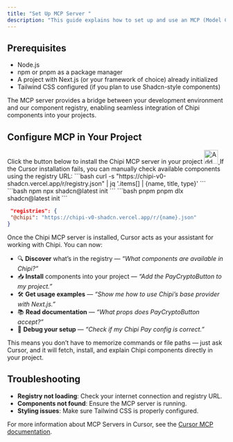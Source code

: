 ```yaml
---
title: "Set Up MCP Server "
description: "This guide explains how to set up and use an MCP (Model Component Protocol) server with our deployed registry. MCP enables you to integrate custom UI components, utilities, and APIs into your project using standardized registries."
---
```


## Prerequisites
- Node.js
- npm or pnpm as a package manager
- A project with Next.js (or your framework of choice) already initialized
- Tailwind CSS configured (if you plan to use Shadcn-style components)


<Note>
  The MCP server provides a bridge between your development environment and our component registry, enabling seamless integration of Chipi components into your projects.
</Note>


## Configure MCP in Your Project
<Steps>
<Step title="Configure MCP in Your Project" titleSize="h2">
 Click the button below to install the Chipi MCP server in your project 
<a href="https://cursor.com/en/install-mcp?name=chipi-registry&config=eyJjb21tYW5kIjoibnB4IC15IEBtb2RlbGNvbnRleHRwcm90b2NvbC9zZXJ2ZXItaHR0cCBodHRwczovL2NoaXBpLXYwLXNoYWRjbi52ZXJjZWwuYXBwL2FwaS9tY3AifQ%3D%3D"><img src="https://cursor.com/deeplink/mcp-install-dark.svg" alt="Add chipi-registry MCP server to Cursor" height="32" />

</a>
<Warning>
 If the Cursor installation fails, you can manually check available components using the registry URL:
</Warning>
 ```bash
  curl -s "https://chipi-v0-shadcn.vercel.app/r/registry.json" | jq '.items[] | {name, title, type}'
  ```

</Step>



<Step title="Create a components.json file using this command inside your project" titleSize="h2">

<CodeGroup>
    ```bash npm
    npx shadcn@latest init
    ```
    ```bash pnpm
    pnpm dlx shadcn@latest init
    ```
</CodeGroup>


</Step>


<Step title="Add chipi to your registries section in components.json" titleSize="h2">


   ```json
    "registries": {
    "@chipi": "https://chipi-v0-shadcn.vercel.app/r/{name}.json"
  }
   ```

</Step>
<Step title="After installation, you can ask" titleSize="h2">

Once the Chipi MCP server is installed, Cursor acts as your assistant for working with Chipi.
You can now:

- 🔍 **Discover** what’s in the registry — *“What components are available in Chipi?”*  
- 📥 **Install** components into your project — *“Add the PayCryptoButton to my project.”*  
- 🛠️ **Get usage examples** — *“Show me how to use Chipi’s base provider with Next.js.”*  
- 📚 **Read documentation** — *“What props does PayCryptoButton accept?”*  
- 🧪 **Debug your setup** — *“Check if my Chipi Pay config is correct.”*  

This means you don’t have to memorize commands or file paths — just ask Cursor, and it will fetch, install, and explain Chipi components directly in your project.

</Step>
</Steps>

## Troubleshooting

- **Registry not loading**: Check your internet connection and registry URL.
- **Components not found**: Ensure the MCP server is running.
- **Styling issues**: Make sure Tailwind CSS is properly configured.


<Note>
  For more information about MCP Servers in Cursor, see the <a href="https://docs.cursor.com/en/context/mcp" target="_blank" rel="noopener noreferrer">Cursor MCP documentation</a>.
</Note>


